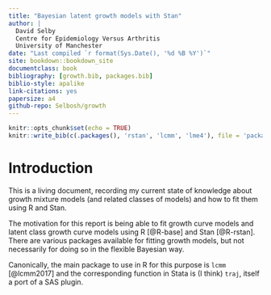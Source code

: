 ```yaml
---
title: "Bayesian latent growth models with Stan"
author: |
  David Selby  
  Centre for Epidemiology Versus Arthritis  
  University of Manchester
date: "Last compiled `r format(Sys.Date(), '%d %B %Y')`"
site: bookdown::bookdown_site
documentclass: book
bibliography: [growth.bib, packages.bib]
biblio-style: apalike
link-citations: yes
papersize: a4
github-repo: Selbosh/growth
---
```


```r
knitr::opts_chunk$set(echo = TRUE)
knitr::write_bib(c(.packages(), 'rstan', 'lcmm', 'lme4'), file = 'packages.bib')
```

# Introduction {-}

This is a living document, recording my current state of knowledge about growth mixture models (and related classes of models) and how to fit them using R and Stan.

The motivation for this report is being able to fit growth curve models and latent class growth curve models using R [@R-base] and Stan [@R-rstan].
There are various packages available for fitting growth models, but not necessarily for doing so in the flexible Bayesian way.

Canonically, the main package to use in R for this purpose is `lcmm` [@lcmm2017] and the corresponding function in Stata is (I think) `traj`, itself a port of a SAS plugin.

